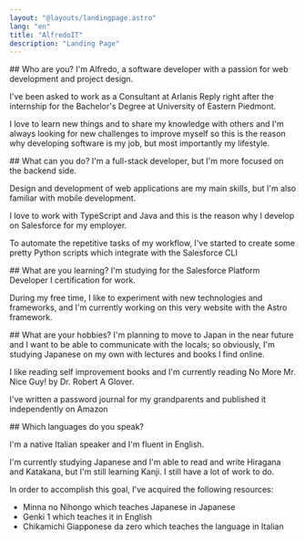 ```yaml
---
layout: "@layouts/landingpage.astro"
lang: "en"
title: "AlfredoIT"
description: "Landing Page"
---
```



<LandingDetails>
## Who are you?
I'm Alfredo, a software developer with a passion for web development and project design.

I've been asked to work as a Consultant at <Href href="https://www.reply.com/arlanis-reply/it/">Arlanis Reply</Href> right after the internship for the Bachelor's Degree at <Href href="https://www.uniupo.it/en">University of Eastern Piedmont</Href>.

I love to learn new things and to share my knowledge with others and I'm always looking for new challenges to improve myself so this is the reason why developing software is my job, but most importantly my lifestyle.
</LandingDetails>

<LandingDetails>
## What can you do?
I'm a full-stack developer, but I'm more focused on the backend side.

Design and development of web applications are my main skills, but I'm also familiar with mobile development.

I love to work with TypeScript and Java and this is the reason why I develop on <Href href="https://www.salesforce.com">Salesforce</Href> for my employer.


To automate the repetitive tasks of my workflow, I've started to create some pretty Python scripts which integrate with the <Href href="htpps://developer.salesforce.com/tools/sfdxcli">Salesforce CLI</Href>
</LandingDetails>

<LandingDetails>
## What are you learning?
I'm studying for the <Href href="https://trailhead.salesforce.com/users/strailhead/trailmixes/prepare-for-your-salesforce-platform-developer-i-credential">Salesforce Platform Developer I</Href> certification for work. 

During my free time, I like to experiment with new technologies and frameworks, and I'm currently working on this very website with the <Href href="https://astro.build">Astro</Href> framework.
</LandingDetails>

<LandingDetails>
## What are your hobbies?
I'm planning to move to Japan in the near future and I want to be able to communicate with the locals; so obviously, I'm studying Japanese on my own with lectures and books I find online.

I like reading self improvement books and I'm currently reading <Href href="https://www.amazon.it/No-More-Mr-Nice-Guy/dp/9391560407/">No More Mr. Nice Guy!</Href> by Dr. Robert A Glover.

I've written a password journal for my grandparents and published it <Href href="https://www.amazon.com/dp/B0CCCHQ2FZ">independently on Amazon</Href>
</LandingDetails>

<LandingDetails>
## Which languages do you speak?

I'm a native Italian speaker and I'm fluent in English.

I'm currently studying Japanese and I'm able to read and write Hiragana and Katakana, but I'm still learning Kanji. I still have a lot of work to do.

In order to accomplish this goal, I've acquired the following resources:
- <Href href="https://www.amazon.it/Minna-No-Nihongo-Beginner-2nd/dp/4883196038/">Minna no Nihongo</Href> which teaches Japanese in Japanese
- <Href href="https://www.amazon.it/Genki-Vol-1-Textbook-3e-ed/dp/4789017303/">Genki 1</Href> which teaches it in English
- <Href href="https://www.amazon.it/Chikamichi-Giapponese-zero-giapponese-italiani-ebook/dp/B09Z9Q3CGL/">Chikamichi Giapponese da zero</Href> which teaches the language in Italian

</LandingDetails>

